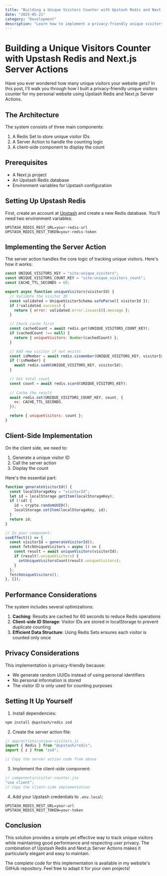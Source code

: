 ```yaml
---
title: "Building a Unique Visitors Counter with Upstash Redis and Next.js Server Actions"
date: "2025-05-21"
category: "Development"
description: "Learn how to implement a privacy-friendly unique visitors counter using Upstash Redis and Next.js Server Actions - perfect for personal websites and blogs."
---
```


# Building a Unique Visitors Counter with Upstash Redis and Next.js Server Actions

Have you ever wondered how many unique visitors your website gets? In this post, I'll walk you through how I built a privacy-friendly unique visitors counter for my personal website using Upstash Redis and Next.js Server Actions.

## The Architecture

The system consists of three main components:
1. A Redis Set to store unique visitor IDs
2. A Server Action to handle the counting logic
3. A client-side component to display the count

## Prerequisites

- A Next.js project
- An Upstash Redis database
- Environment variables for Upstash configuration

## Setting Up Upstash Redis

First, create an account at [Upstash](https://upstash.com/) and create a new Redis database. You'll need two environment variables:

```env
UPSTASH_REDIS_REST_URL=your-redis-url
UPSTASH_REDIS_REST_TOKEN=your-redis-token
```

## Implementing the Server Action

The server action handles the core logic of tracking unique visitors. Here's how it works:

```javascript
const UNIQUE_VISITORS_KEY = "site:unique_visitors";
const UNIQUE_VISITORS_COUNT_KEY = "site:unique_visitors_count";
const CACHE_TTL_SECONDS = 60;

export async function uniqueVisitors(visitorId) {
  // Validate the visitor ID
  const validated = UniqueVisitorSchema.safeParse({ visitorId });
  if (!validated.success) {
    return { error: validated.error.issues[0].message };
  }

  // Check cache first
  const cachedCount = await redis.get(UNIQUE_VISITORS_COUNT_KEY);
  if (cachedCount !== null) {
    return { uniqueVisitors: Number(cachedCount) };
  }

  // Add new visitor if not exists
  const isMember = await redis.sismember(UNIQUE_VISITORS_KEY, visitorId);
  if (!isMember) {
    await redis.sadd(UNIQUE_VISITORS_KEY, visitorId);
  }

  // Get total count
  const count = await redis.scard(UNIQUE_VISITORS_KEY);
  
  // Cache the result
  await redis.set(UNIQUE_VISITORS_COUNT_KEY, count, {
    ex: CACHE_TTL_SECONDS,
  });

  return { uniqueVisitors: count };
}
```

## Client-Side Implementation

On the client side, we need to:
1. Generate a unique visitor ID
2. Call the server action
3. Display the count

Here's the essential part:

```javascript
function generateVisitorId() {
  const localStorageKey = "visitorId";
  let id = localStorage.getItem(localStorageKey);
  if (!id) {
    id = crypto.randomUUID();
    localStorage.setItem(localStorageKey, id);
  }
  return id;
}

// In your component:
useEffect(() => {
  const visitorId = generateVisitorId();
  const fetchUniqueVisitors = async () => {
    const result = await uniqueVisitors(visitorId);
    if (result?.uniqueVisitors) {
      setUniqueVisitorsCount(result.uniqueVisitors);
    }
  };
  fetchUniqueVisitors();
}, []);
```

## Performance Considerations

The system includes several optimizations:
1. **Caching**: Results are cached for 60 seconds to reduce Redis operations
2. **Client-side ID Storage**: Visitor IDs are stored in localStorage to prevent duplicate counting
3. **Efficient Data Structure**: Using Redis Sets ensures each visitor is counted only once

## Privacy Considerations

This implementation is privacy-friendly because:
- We generate random UUIDs instead of using personal identifiers
- No personal information is stored
- The visitor ID is only used for counting purposes

## Setting It Up Yourself

1. Install dependencies:
```bash
npm install @upstash/redis zod
```

2. Create the server action file:
```javascript
// app/actions/unique-visitors.js
import { Redis } from "@upstash/redis";
import { z } from "zod";

// Copy the server action code from above
```

3. Implement the client-side component:
```javascript
// components/visitor-counter.jsx
"use client";
// Copy the client-side implementation
```

4. Add your Upstash credentials to `.env.local`:
```env
UPSTASH_REDIS_REST_URL=your-url
UPSTASH_REDIS_REST_TOKEN=your-token
```

## Conclusion

This solution provides a simple yet effective way to track unique visitors while maintaining good performance and respecting user privacy. The combination of Upstash Redis and Next.js Server Actions makes it particularly elegant and easy to maintain.

The complete code for this implementation is available in my website's GitHub repository. Feel free to adapt it for your own projects!
